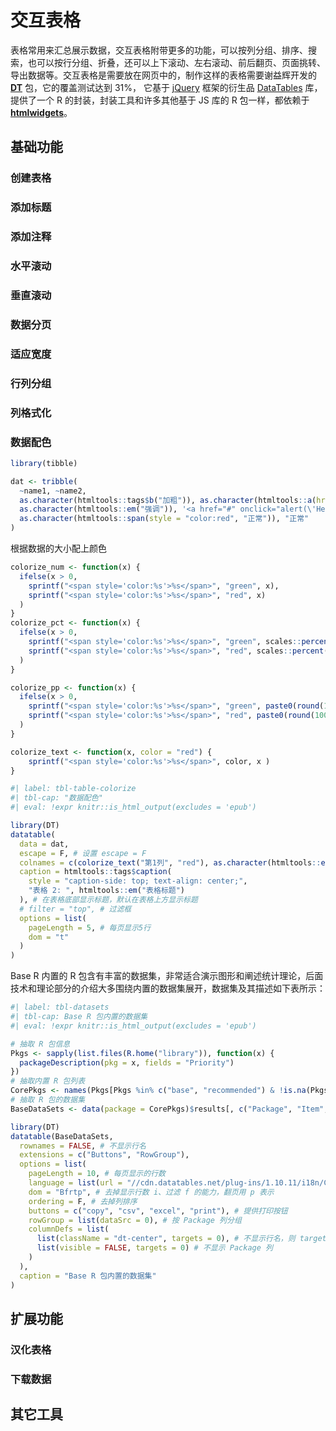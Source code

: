 # 交互表格 {#sec-interactive-tables}

表格常用来汇总展示数据，交互表格附带更多的功能，可以按列分组、排序、搜索，也可以按行分组、折叠，还可以上下滚动、左右滚动、前后翻页、页面挑转、导出数据等。交互表格是需要放在网页中的，制作这样的表格需要谢益辉开发的 [**DT**](https://github.com/rstudio/DT) 包，它的覆盖测试达到 31%， 它基于 [jQuery](https://jquery.com/) 框架的衍生品 [DataTables](https://datatables.net/) 库，提供了一个 R 的封装，封装工具和许多其他基于 JS 库的 R 包一样，都依赖于 [**htmlwidgets**](https://github.com/ramnathv/htmlwidgets)。

## 基础功能 {#sec-table-basic}

### 创建表格 {#sec-table-create}

### 添加标题 {#sec-table-title}

### 添加注释 {#sec-table-caption}

### 水平滚动 {#sec-table-scrollx}

### 垂直滚动 {#sec-table-scrolly}

### 数据分页 {#sec-table-pagination}

### 适应宽度 {#sec-table-autofill}

### 行列分组 {#sec-rowcolumn-group}

### 列格式化 {#sec-render-column}

### 数据配色 {#sec-colorize-column}

```r
library(tibble)

dat <- tribble(
  ~name1, ~name2,
  as.character(htmltools::tags$b("加粗")), as.character(htmltools::a(href = "https://rstudio.com", "超链")), # 支持超链接
  as.character(htmltools::em("强调")), '<a href="#" onclick="alert(\'Hello World\');">Hello</a>',
  as.character(htmltools::span(style = "color:red", "正常")), "正常"
)
```

根据数据的大小配上颜色

```r
colorize_num <- function(x) {
  ifelse(x > 0,
    sprintf("<span style='color:%s'>%s</span>", "green", x),
    sprintf("<span style='color:%s'>%s</span>", "red", x)
  )
}
colorize_pct <- function(x) {
  ifelse(x > 0,
    sprintf("<span style='color:%s'>%s</span>", "green", scales::percent(x, accuracy = 0.01)),
    sprintf("<span style='color:%s'>%s</span>", "red", scales::percent(x, accuracy = 0.01))
  )
}

colorize_pp <- function(x) {
  ifelse(x > 0,
    sprintf("<span style='color:%s'>%s</span>", "green", paste0(round(100*x, digits = 2), "PP")),
    sprintf("<span style='color:%s'>%s</span>", "red", paste0(round(100*x, digits = 2), "PP"))
  )
}

colorize_text <- function(x, color = "red") {
    sprintf("<span style='color:%s'>%s</span>", color, x )
}
```

```r
#| label: tbl-table-colorize
#| tbl-cap: "数据配色"
#| eval: !expr knitr::is_html_output(excludes = 'epub')

library(DT)
datatable(
  data = dat,
  escape = F, # 设置 escape = F
  colnames = c(colorize_text("第1列", "red"), as.character(htmltools::em("第2列"))),
  caption = htmltools::tags$caption(
    style = "caption-side: top; text-align: center;",
    "表格 2: ", htmltools::em("表格标题")
  ), # 在表格底部显示标题，默认在表格上方显示标题
  # filter = "top", # 过滤框
  options = list(
    pageLength = 5, # 每页显示5行
    dom = "t"
  )
)
```

Base R 内置的 R 包含有丰富的数据集，非常适合演示图形和阐述统计理论，后面技术和理论部分的介绍大多围绕内置的数据集展开，数据集及其描述如下表所示：

```r
#| label: tbl-datasets
#| tbl-cap: Base R 包内置的数据集
#| eval: !expr knitr::is_html_output(excludes = 'epub')

# 抽取 R 包信息
Pkgs <- sapply(list.files(R.home("library")), function(x) {
  packageDescription(pkg = x, fields = "Priority")
})
# 抽取内置 R 包列表
CorePkgs <- names(Pkgs[Pkgs %in% c("base", "recommended") & !is.na(Pkgs)])
# 抽取 R 包的数据集
BaseDataSets <- data(package = CorePkgs)$results[, c("Package", "Item", "Title")]

library(DT)
datatable(BaseDataSets,
  rownames = FALSE, # 不显示行名
  extensions = c("Buttons", "RowGroup"),
  options = list(
    pageLength = 10, # 每页显示的行数
    language = list(url = "//cdn.datatables.net/plug-ins/1.10.11/i18n/Chinese.json"), # 汉化
    dom = "Bfrtp", # 去掉显示行数 i、过滤 f 的能力，翻页用 p 表示
    ordering = F, # 去掉列排序
    buttons = c("copy", "csv", "excel", "print"), # 提供打印按钮
    rowGroup = list(dataSrc = 0), # 按 Package 列分组
    columnDefs = list(
      list(className = "dt-center", targets = 0), # 不显示行名，则 targets 从 0 开始，否则从 1 开始
      list(visible = FALSE, targets = 0) # 不显示 Package 列
    )
  ),
  caption = "Base R 包内置的数据集"
)
```

## 扩展功能 {#sec-table-extend}

### 汉化表格 {#sec-table-chinese}

### 下载数据 {#sec-table-download}

## 其它工具 {#sec-table-reactable}
